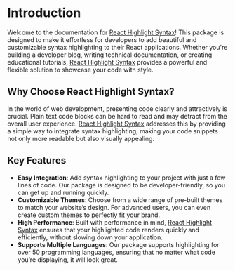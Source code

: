 # Introduction
Welcome to the documentation for [React Highlight Syntax](https://www.npmjs.com/package/react-highlight-syntax)! This package is designed to make it effortless for developers to add beautiful and customizable syntax highlighting to their React applications. Whether you're building a developer blog, writing technical documentation, or creating educational tutorials, [React Highlight Syntax](https://www.npmjs.com/package/react-highlight-syntax) provides a powerful and flexible solution to showcase your code with style.

## Why Choose React Highlight Syntax?
In the world of web development, presenting code clearly and attractively is crucial. Plain text code blocks can be hard to read and may detract from the overall user experience. [React Highlight Syntax](https://www.npmjs.com/package/react-highlight-syntax) addresses this by providing a simple way to integrate syntax highlighting, making your code snippets not only more readable but also visually appealing.

## Key Features
- **Easy Integration**: Add syntax highlighting to your project with just a few lines of code. Our package is designed to be developer-friendly, so you can get up and running quickly.
- **Customizable Themes**: Choose from a wide range of pre-built themes to match your website’s design. For advanced users, you can even create custom themes to perfectly fit your brand.
- **High Performance**: Built with performance in mind, [React Highlight Syntax](https://www.npmjs.com/package/react-highlight-syntax) ensures that your highlighted code renders quickly and efficiently, without slowing down your application.
- **Supports Multiple Languages**: Our package supports highlighting for over 50 programming languages, ensuring that no matter what code you’re displaying, it will look great.